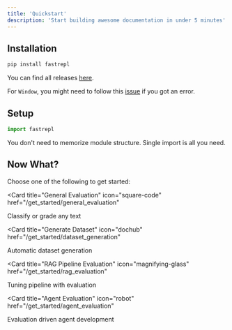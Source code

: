 ```yaml
---
title: 'Quickstart'
description: 'Start building awesome documentation in under 5 minutes'
---
```


## Installation

```bash
pip install fastrepl
```

You can find all releases [here](https://pypi.org/project/fastrepl).

For `Window`, you might need to follow this [issue](https://github.com/repllabs/fastrepl/issues/116) if you got an error.

## Setup
```python
import fastrepl
```
You don't need to memorize module structure. Single import is all you need.

## Now What?

Choose one of the following to get started:

<CardGroup>

<Card
  title="General Evaluation"
  icon="square-code"
  href="/get_started/general_evaluation"
>
  Classify or grade any text
</Card>

<Card
  title="Generate Dataset"
  icon="dochub"
  href="/get_started/dataset_generation"
>
  Automatic dataset generation
</Card>

<Card
  title="RAG Pipeline Evaluation"
  icon="magnifying-glass"
  href="/get_started/rag_evaluation"
>
  Tuning pipeline with evaluation
</Card>

<Card
  title="Agent Evaluation"
  icon="robot"
  href="/get_started/agent_evaluation"
>
  Evaluation driven agent development
</Card>

</CardGroup>
